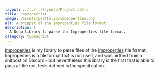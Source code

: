 ```yaml
---
layout: ../../../layouts/Project.astro
title: Improperties
image: /assets/portfolio/improperties.png
alt: A snippet of the Improperties file format.
description: |
  A Deno library to parse the Improperties file format.
category: typeScript
---
```


[Improperties](https://deno.land/x/improperties) is my library to parse files of the [Improperties](https://github.com/FoundationGames/Improperties-Specification) file format. Improperties is a file format that is not used, and was birthed from a shitpost on Discord - but nevertheless this library is the first that is able to pass all the unit tests defined in the specification.

